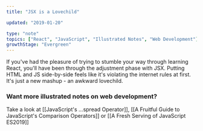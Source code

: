 ```yaml
---
title: "JSX is a Lovechild"

updated: "2019-01-20"

type: "note"
topics: ["React", "JavaScript", "Illustrated Notes", "Web Development"]
growthStage: "Evergreen"
---
```


If you've had the pleasure of trying to stumble your way through learning React, you'll have been through the adjustment phase with JSX. Putting HTML and JS side-by-side feels like it's violating the internet rules at first. It's just a new mashup - an awkward lovechild.

<BasicImage
    alt="JSX is like the lovechild of HTML and JS. It mixes the best of both worlds"
    src="https://res.cloudinary.com/dg3gyk0gu/image/upload/c_scale,w_900/v1592262858/maggieappleton.com/egghead-course-notes/JSX_Final_2x.png"
/>

### Want more illustrated notes on web development?

Take a look at [[JavaScript's ...spread Operator]], [[A Fruitful Guide to JavaScript's Comparison Operators]] or [[A Fresh Serving of JavaScript ES2019]]
